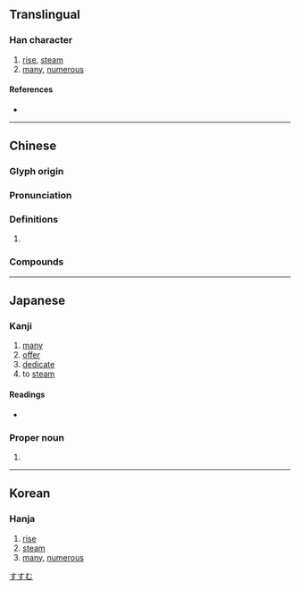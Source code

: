 {{also|丞}}
{{character info/new}}
==Translingual==

===Han character===
{{Han char|rn=86|rad=火|as=06|sn=10|four=17331|canj=NEMF|ids=⿱丞灬}}

# [[rise]], [[steam]]
# [[many]], [[numerous]]

====References====
* {{Han ref|kx=0671.010|dkj=19019|dj=1080.020|hdz=32202.070|uh=70DD|ud=28893|bh=D26D|bd=53869}}

----

==Chinese==
{{zh-forms}}

===Glyph origin===
{{Han etym}}

===Pronunciation===
{{zh-pron
|m=zhēng
|c=zing1
|mc=y
|oc=y
|cat=
}}

===Definitions===
{{zh-hanzi}}

# {{rfdef|zh}}

===Compounds===
{{zh-der|烝烝|烝黎|烝嘗|烝禋|熏烝|烝民}}

----

==Japanese==

===Kanji===
{{ja-kanji|grade=|rs=火06}}

# [[many]]
# [[offer]]
# [[dedicate]]
# to [[steam]]

====Readings====
* {{ja-readings|on=[[じょう]] (jō), [[しょう]] (shō)|kun=[[むす]] (musu), [[もろもろ]] (moromoro)}}

===Proper noun===
{{ja-pos|proper|すすむ}}

# {{given name|male|lang=ja}}

[[Category:Japanese male given names|すすむ]]

----

==Korean==

===Hanja===
{{ko-hanja|hangeul=증|eumhun=|rv=jeung|mr=chŭng|y=cung}}

# [[rise]]
# [[steam]]
# [[many]], [[numerous]]